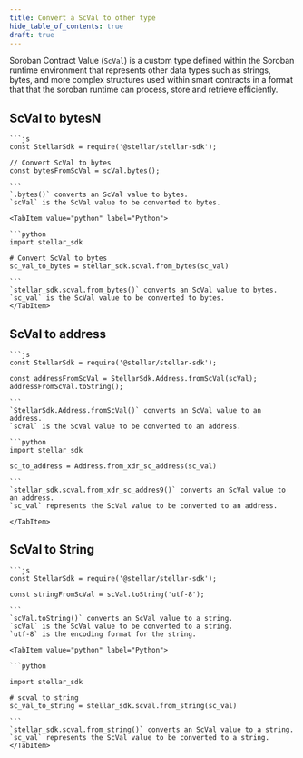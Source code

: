 ```yaml
---
title: Convert a ScVal to other type
hide_table_of_contents: true
draft: true
---
```



Soroban Contract Value (`ScVal`) is a custom type defined within the Soroban runtime environment that represents other data types such as strings, bytes, and more complex structures used within smart contracts in a format that that the soroban runtime can process, store and retrieve efficiently.

## ScVal to bytesN

<Tabs groupId="language">
  <TabItem value="js" label="JS">

    ```js
    const StellarSdk = require('@stellar/stellar-sdk');

    // Convert ScVal to bytes
    const bytesFromScVal = scVal.bytes();

    ```
    `.bytes()` converts an ScVal value to bytes.
    `scVal` is the ScVal value to be converted to bytes.

  </TabItem>

    <TabItem value="python" label="Python">

    ```python
    import stellar_sdk

    # Convert ScVal to bytes
    sc_val_to_bytes = stellar_sdk.scval.from_bytes(sc_val)

    ```
    `stellar_sdk.scval.from_bytes()` converts an ScVal value to bytes.
    `sc_val` is the ScVal value to be converted to bytes.
    </TabItem>

</Tabs>

## ScVal to address

<Tabs groupId="language">
  <TabItem value="js" label="JS">

    ```js
    const StellarSdk = require('@stellar/stellar-sdk');

    const addressFromScVal = StellarSdk.Address.fromScVal(scVal);
    addressFromScVal.toString();

    ```
    `StellarSdk.Address.fromScVal()` converts an ScVal value to an address.
    `scVal` is the ScVal value to be converted to an address.

  </TabItem>

  <TabItem value="python" label="Python">

    ```python
    import stellar_sdk

    sc_to_address = Address.from_xdr_sc_address(sc_val)

    ```
    `stellar_sdk.scval.from_xdr_sc_addres9()` converts an ScVal value to an address.
    `sc_val` represents the ScVal value to be converted to an address.

    </TabItem>

</Tabs>

## ScVal to String

<Tabs groupId="language">
  <TabItem value="js" label="JS">

    ```js
    const StellarSdk = require('@stellar/stellar-sdk');

    const stringFromScVal = scVal.toString('utf-8');

    ```
    `scVal.toString()` converts an ScVal value to a string.
    `scVal` is the ScVal value to be converted to a string.
    `utf-8` is the encoding format for the string.

  </TabItem>

    <TabItem value="python" label="Python">

    ```python

    import stellar_sdk

    # scval to string
    sc_val_to_string = stellar_sdk.scval.from_string(sc_val)

    ```
    `stellar_sdk.scval.from_string()` converts an ScVal value to a string.
    `sc_val` represents the ScVal value to be converted to a string.
    </TabItem>

</Tabs>
